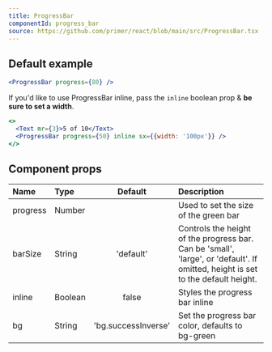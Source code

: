 ```yaml
---
title: ProgressBar
componentId: progress_bar
source: https://github.com/primer/react/blob/main/src/ProgressBar.tsx
---
```


## Default example

```jsx live
<ProgressBar progress={80} />
```

If you'd like to use ProgressBar inline, pass the `inline` boolean prop & **be sure to set a width**.

```jsx live
<>
  <Text mr={3}>5 of 10</Text>
  <ProgressBar progress={50} inline sx={{width: '100px'}} />
</>
```

## Component props

| Name     | Type    |       Default       | Description                                                                                                                      |
| :------- | :------ | :-----------------: | :------------------------------------------------------------------------------------------------------------------------------- |
| progress | Number  |                     | Used to set the size of the green bar                                                                                            |
| barSize  | String  |      'default'      | Controls the height of the progress bar. Can be 'small', 'large', or 'default'. If omitted, height is set to the default height. |
| inline   | Boolean |        false        | Styles the progress bar inline                                                                                                   |
| bg       | String  | 'bg.successInverse' | Set the progress bar color, defaults to bg-green                                                                                 |
